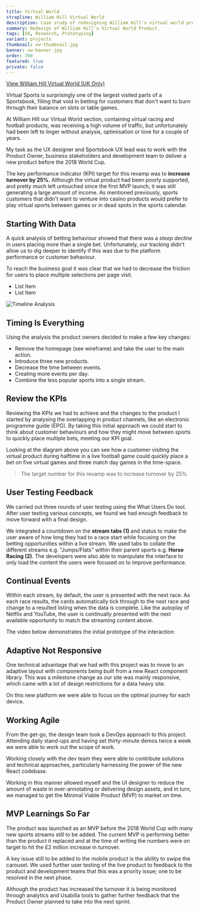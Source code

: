```yaml
---
title: Virtual World
strapline: William Hill Virtual World
description: Case study of redesigning William Hill's virtual world product.
summary: Redesign of William Hill's Virtual World Product.
tags: [UX, Research, Prototyping]
variant: projects
thumbnail: vw-thumbnail.jpg
banner: vw-banner.jpg
order: 700
featured: true
private: false
---
```


[View William Hill Virtual World (UK Only)](https://sports.williamhill.com/betting/en-gb/virtual-world/horses/flats "William Hill Virtual World")

Virtual Sports is surprisingly one of the largest visited parts of a Sportsbook, filling that void in betting for customers that don't want to burn through their balance on slots or table games.

At William Hill our Virtual World section, containing virtual racing and football products, was receiving a high volume of traffic, but unfortunately had been left to linger without analysis, optimisation or love for a couple of years.

My task as the UX designer and Sportsbook UX lead was to work with the Product Owner, business stakeholders and development team to deliver a new product before the 2018 World Cup.

The key performance indicator (KPI) target for this revamp was to **increase turnover by 25%**. Although the virtual product had been poorly supported, and pretty much left untouched since the first MVP launch, it was still generating a large amount of income. As mentioned previously, sports customers that didn't want to venture into casino products would prefer to play virtual sports between games or in dead spots in the sports calendar.

<ImageText image="vw-graph" altText="Virtual world drop graph">

## Starting With Data

A quick analysis of betting behaviour showed that there was a _steep decline_ in users placing more than a single bet. Unfortunately, our tracking didn't allow us to dig deeper to identify if this was due to the platform performance or customer behaviour.

To reach the business goal it was clear that we had to decrease the friction for users to place multiple selections per page visit.

- List Item
- List Item

</ImageText>

![Timeline Analysis](./vw-timeline.jpg)

<ImageText image="vw-wireframe" altText="Virtual World early wireframe">

## Timing Is Everything

Using the analysis the product owners decided to make a few key changes:

- Remove the homepage (see wireframe) and take the user to the main action.
- Introduce three new products.
- Decrease the time between events.
- Creating more events per day.
- Combine the less popular sports into a single stream.

</ImageText>

## Review the KPIs

Reviewing the KPIs we had to achieve and the changes to the product I started by analysing the overlapping in product channels, like an electronic programme guide (EPG). By taking this initial approach we could start to think about customer behaviours and how they might move between sports to quickly place multiple bets, meeting our KPI goal.

Looking at the diagram above you can see how a customer visiting the virtual product during halftime in a live football game could quickly place a bet on five virtual games and three match day games in the time-space.

<Blockquote sectionColour="bg-gray-100">
  The target number for this revamp was to increase turnover by 25%
</Blockquote>

<ImageText image="vw-userfeedback" altText="Spotlight of User Feedback">

## User Testing Feedback

We carried out three rounds of user testing using the What Users Do tool. After user testing various concepts, we found we had enough feedback to move forward with a final design.

We integrated a countdown on the **stream tabs (1)** and status to make the user aware of how long they had to a race start while focusing on the betting opportunities within a live stream. We used tabs to collate the different streams e.g. "Jumps/Flats" within their parent sports e.g. **Horse Racing (2)**. The developers were also able to manipulate the interface to only load the content the users were focused on to improve performance.

</ImageText>

## Continual Events

Within each stream, by default, the user is presented with the next race. As each race results, the cards automatically tick through to the next race and change to a resulted listing when the data is complete. Like the autoplay of Netflix and YouTube, the user is continually presented with the next available opportunity to match the streaming content above.

The video below demonstrates the initial prototype of the interaction:

<YouTube youTubeId="xZEYNTSV6_s" />

<ImageText image="vw-adaptive-layout" altText="Adaptive Layout Mockups">

## Adaptive Not Responsive

One technical advantage that we had with this project was to move to an adaptive layout with components being built from a new React component library. This was a milestone change as our site was mainly responsive, which came with a lot of design restrictions for a data heavy site.

On this new platform we were able to focus on the optimal journey for each device.

</ImageText>

## Working Agile

From the get-go, the design team took a DevOps approach to this project. Attending daily stand-ups and having set thirty-minute demos twice a week we were able to work out the scope of work.

Working closely with the dev team they were able to contribute solutions and technical approaches, particularly harnessing the power of the new React codebase.

Working in this manner allowed myself and the UI designer to reduce the amount of waste in over-annotating or delivering design assets, and in turn, we managed to get the Minimal Viable Product (MVP) to market on time.

## MVP Learnings So Far

The product was launched as an MVP before the 2018 World Cup with many new sports streams still to be added. The current MVP is performing better than the product it replaced and at the time of writing the numbers were on target to hit the £2 million increase in turnover.

A key issue still to be added to the mobile product is the ability to swipe the carousel. We used further user testing of the live product to feedback to the product and development teams that this was a priority issue; one to be resolved in the next phase.

Although the product has increased the turnover it is being monitored through analytics and Usabilla tools to gather further feedback that the Product Owner planned to take into the next sprint.
